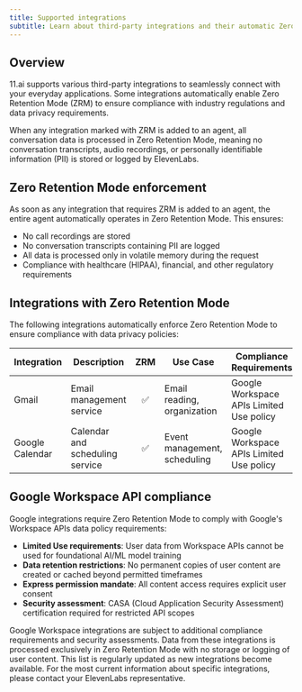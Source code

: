 ```yaml
---
title: Supported integrations
subtitle: Learn about third-party integrations and their automatic Zero Retention Mode (ZRM) requirements for data privacy and compliance.
---
```


## Overview

11.ai supports various third-party integrations to seamlessly connect with your everyday applications. Some integrations automatically enable Zero Retention Mode (ZRM) to ensure compliance with industry regulations and data privacy requirements.

<Warning>
  When any integration marked with ZRM is added to an agent, all conversation data is processed in
  Zero Retention Mode, meaning no conversation transcripts, audio recordings, or personally
  identifiable information (PII) is stored or logged by ElevenLabs.
</Warning>

## Zero Retention Mode enforcement

As soon as any integration that requires ZRM is added to an agent, the entire agent automatically operates in Zero Retention Mode. This ensures:

- No call recordings are stored
- No conversation transcripts containing PII are logged
- All data is processed only in volatile memory during the request
- Compliance with healthcare (HIPAA), financial, and other regulatory requirements

## Integrations with Zero Retention Mode

The following integrations automatically enforce Zero Retention Mode to ensure compliance with data privacy policies:

| Integration     | Description                     | ZRM | Use Case                     | Compliance Requirements                  |
| --------------- | ------------------------------- | :-: | ---------------------------- | ---------------------------------------- |
| Gmail           | Email management service        | ✅  | Email reading, organization  | Google Workspace APIs Limited Use policy |
| Google Calendar | Calendar and scheduling service | ✅  | Event management, scheduling | Google Workspace APIs Limited Use policy |

## Google Workspace API compliance

Google integrations require Zero Retention Mode to comply with Google's Workspace APIs data policy requirements:

- **Limited Use requirements**: User data from Workspace APIs cannot be used for foundational AI/ML model training
- **Data retention restrictions**: No permanent copies of user content are created or cached beyond permitted timeframes
- **Express permission mandate**: All content access requires explicit user consent
- **Security assessment**: CASA (Cloud Application Security Assessment) certification required for restricted API scopes

<Warning>
  Google Workspace integrations are subject to additional compliance requirements and security
  assessments. Data from these integrations is processed exclusively in Zero Retention Mode with no
  storage or logging of user content.
</Warning>

<Note>
  This list is regularly updated as new integrations become available. For the most current
  information about specific integrations, please contact your ElevenLabs representative.
</Note>
